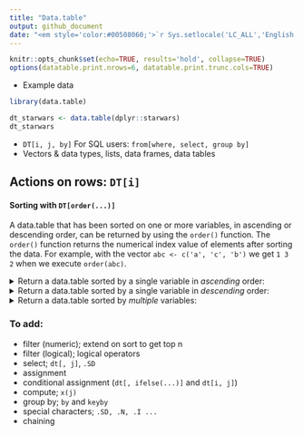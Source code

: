 ---
title: "Data.table"
output: github_document
date: "<em style='color:#00508060;'>`r Sys.setlocale('LC_ALL','English'); format(Sys.time(), '%B %d, %Y')`</em>"
---

```{r setup, include=FALSE}
knitr::opts_chunk$set(echo=TRUE, results='hold', collapse=TRUE)
options(datatable.print.nrows=6, datatable.print.trunc.cols=TRUE)
```

- Example data

```{r}
library(data.table)

dt_starwars <- data.table(dplyr::starwars)
dt_starwars
```

- `DT[i, j, by]` For SQL users: `from[where, select, group by]`
- Vectors & data types, lists, data frames, data tables

## Actions on rows: `DT[i]`

#### Sorting with `DT[order(...)]`

A data.table that has been sorted on one or more variables, in ascending or descending order, can be returned by using the `order()` function. The `order()` function returns the numerical index value of elements after sorting the data. For example, with the vector `abc <- c('a', 'c', 'b')` we get `1 3 2` when we execute `order(abc)`.

<details>
  <summary>
    Return a data.table sorted by a single variable in <em>ascending</em> order:
  </summary>
  ```{r}
  dt_starwars[order(height)]
  ```
</details>

<details>
  <summary>
    Return a data.table sorted by a single variable in <em>descending</em> order:
  </summary>
  ```{r}
  dt_starwars[order(-height)]
  ```
</details>

<details>
  <summary>
    Return a data.table sorted by <em>multiple</em> variables:
  </summary>
  ```{r}
  dt_starwars[order(sex, height)]
  ```
</details>



### To add:

- filter (numeric); extend on sort to get top n
- filter (logical); logical operators
- select; `dt[, j]`, `.SD`
- assignment
- conditional assignment (`dt[, ifelse(...)]` and `dt[i, j]`)
- compute; `x(j)`
- group by; `by` and `keyby`
- special characters; `.SD, .N, .I ...`
- chaining

<!--


#### Subset

###### Logical/Boolean

```{r}
dt_starwars[height>200]
dt_starwars[sex=='Male' & height>200]
dt_starwars[height>=200 & height<=300]
```

###### Positional

```{r}
dt_starwars[1]
dt_starwars[1:5]
dt_starwars[c(1, 10)]
```

-->
